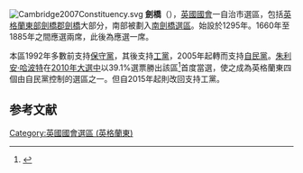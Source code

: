 [[File:Cambridge2007Constituency.svg|right]]
'''劍橋'''（{{lang-en|Cambridge}}），[[英國|英國]][[英國國會|國會]]一自治市選區，包括[[英格蘭|英格蘭]][[英格蘭東|東部]][[劍橋郡|劍橋郡]][[劍橋|劍橋]]大部分，南部被劃入[[南劍橋_(英國國會選區)|南劍橋選區]]。始設於1295年。1660年至1885年之間應選兩席，此後為應選一席。

本區1992年多數前支持[[保守黨_(英國)|保守黨]]，其後支持[[工黨_(英國)|工黨]]，2005年起轉而支持[[自由民主黨_(英國)|自民黨]]。[[朱利安·哈波特|朱利安·哈波特]]在[[2010年英國大選|2010年大選中]]以39.1%選票勝出該區<ref name="">{{cite news
|publisher=[[英國廣播公司|英國廣播公司]]
|date=2010年5月7日
|title=Election 2010/Constituency/Cambridge
|url=http://news.bbc.co.uk/1/shared/election2010/results/constituency/a88.stm
|accessdate=2010年6月11日
|archive-date=2017年8月23日
|archive-url=https://web.archive.org/web/20170823091843/http://news.bbc.co.uk/1/shared/election2010/results/constituency/a88.stm
|dead-url=no
}}</ref>首度當選，使之成為英格蘭東四個由自民黨控制的選區之一。但自2015年起則改回支持工黨。

==参考文献==
<div class="references-small">
<references></references>
</div>

{{DEFAULTSORT:Cambridge (UK Parliament constituency)}}
[[Category:英國國會選區_(英格蘭東)|Category:英國國會選區 (英格蘭東)]]